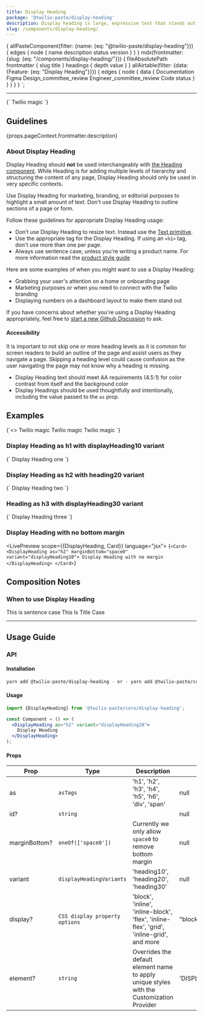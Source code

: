 ```yaml
---
title: Display Heading
package: '@twilio-paste/display-heading'
description: Display heading is large, expressive text that stands out from traditional headings and is used for marketing and attention grabbing purposes.
slug: /components/display-heading/
---
```



  {
    allPasteComponent(filter: {name: {eq: "@twilio-paste/display-heading"}}) {
      edges {
        node {
          name
          description
          status
          version
        }
      }
    }
    mdx(frontmatter: {slug: {eq: "/components/display-heading/"}}) {
      fileAbsolutePath
      frontmatter {
        slug
        title
      }
      headings {
        depth
        value
      }
    }
    allAirtable(filter: {data: {Feature: {eq: "Display Heading"}}}) {
      edges {
        node {
          data {
            Documentation
            Figma
            Design_committee_review
            Engineer_committee_review
            Code
            status
          }
        }
      }
    }
  }
`;

<NormalizedComponentHeader
  categoryRoute={SidebarCategoryRoutes.COMPONENTS}
  githubUrl="https://github.com/twilio-labs/paste/tree/main/packages/paste-core/components/display-heading"
  storybookUrl="/?path=/story/components-display-heading--all-variants"
  data={props.data}
/>

---

<contentwrapper>

<PageAside data={props.data.mdx} />

<content>

<LivePreview scope={{DisplayHeading}} language="jsx">
  {`<DisplayHeading as="div" variant="displayHeading10" marginBottom="space0">
  Twilio magic
</DisplayHeading>`}
</LivePreview>

## Guidelines

<Paragraph>{props.pageContext.frontmatter.description}</Paragraph>

### About Display Heading

Display Heading should **not** be used interchangeably with [the Heading component](/components/heading). While Heading is for adding multiple levels of hierarchy and structuring the content of any page, Display Heading should only be used in very specific contexts.

Use Display Heading for marketing, branding, or editorial purposes to highlight a small amount of text. Don't use Display Heading to outline sections of a page or form.

Follow these guidelines for appropriate Display Heading usage:

- Don’t use Display Heading to resize text. Instead use the [Text primitive](/primitives/text).
- Use the appropriate tag for the Display Heading. If using an `<h1>` tag, don't use more than one per page.
- Always use sentence case, unless you're writing a product name. For more information read the [product style guide](/foundations/content/product-style-guide/#sentence-case)

Here are some examples of when you might want to use a Display Heading:

- Grabbing your user's attention on a home or onboarding page
- Marketing purposes or when you need to connect with the Twilio branding
- Displaying numbers on a dashboard layout to make them stand out

If you have concerns about whether you're using a Display Heading appropriately, feel free to [start a new Github Discussion](https://github.com/twilio-labs/paste/discussions/new) to ask.

#### Accessibility

It is important to not skip one or more heading levels as it is common for screen readers to build an outline of the page and assist users as they navigate a page. Skipping a heading level could cause confusion as the user navigating the page may not know why a heading is missing.

- Display Heading text should meet AA requirements (4.5:1) for color contrast from itself and the background color
- Display Headings should be used thoughtfully and intentionally, including the value passed to the `as` prop.

## Examples

<LivePreview scope={{DisplayHeading}} language="jsx">
  {`<>
<DisplayHeading as="div" variant="displayHeading10">
  Twilio magic
</DisplayHeading>

<DisplayHeading as="div" variant="displayHeading20">
  Twilio magic
</DisplayHeading>

<DisplayHeading as="div" variant="displayHeading30">
  Twilio magic
</DisplayHeading>
</>`}
</LivePreview>

### Display Heading as h1 with displayHeading10 variant

<LivePreview scope={{DisplayHeading}} language="jsx">
  {`<DisplayHeading as="h1" variant="displayHeading10">
  Display Heading one
</DisplayHeading>`}
</LivePreview>

### Display Heading as h2 with heading20 variant

<LivePreview scope={{DisplayHeading}} language="jsx">
  {`<DisplayHeading as="h2" variant="displayHeading20">
  Display Heading two
</DisplayHeading>`}
</LivePreview>

### Heading as h3 with displayHeading30 variant

<LivePreview scope={{DisplayHeading}} language="jsx">
  {`<DisplayHeading as="h2" variant="displayHeading30">
  Display Heading three
</DisplayHeading>`}
</LivePreview>

### Display Heading with no bottom margin

<LivePreview scope={{DisplayHeading, Card}} language="jsx">
  {`<Card>
  <DisplayHeading as="h2" marginBottom="space0" variant="displayHeading10">
    Display Heading with no margin
  </DisplayHeading>
</Card>`}
</LivePreview>

## Composition Notes

### When to use Display Heading

<DoDont>
  <Do title="Do" body="Use sentence case in Display Headings (except for a product name)." center>
    <DisplayHeading as="h2" variant="heading10">
      This is sentence case
    </DisplayHeading>
  </Do>
  <Dont title="Don't" body="Don’t use title case." center>
    <DisplayHeading as="h2" variant="heading10">
      This Is Title Case
    </DisplayHeading>
  </Dont>
</DoDont>

<DoDont>
  <Do title="Do" body="Use Display Headings to connect with the brand or grab users' attention." />
  <Dont title="Don't" body="Don’t use Display Headings in place of the regular Heading component." />
</DoDont>

<DoDont>
  <Do title="Do" body="Be intentional about the value you pass to the `as` prop." />
  <Dont title="Don't" body="Don’t use multiple h1 tags on a page." />
</DoDont>

---

## Usage Guide

### API

#### Installation

```bash
yarn add @twilio-paste/display-heading - or - yarn add @twilio-paste/core
```

#### Usage

```jsx
import {DisplayHeading} from '@twilio-paste/core/display-heading';

const Component = () => (
  <DisplayHeading as="h2" variant="displayHeading20">
    Display Heading
  </DisplayHeading>
);
```

#### Props

| Prop          | Type                           | Description                                                                               | Default           |
| ------------- | ------------------------------ | ----------------------------------------------------------------------------------------- | ----------------- |
| as            | `asTags`                       | 'h1', 'h2', 'h3', 'h4', 'h5', 'h6', 'div', 'span'                                         | null              |
| id?           | `string`                       |                                                                                           | null              |
| marginBottom? | `oneOf(['space0'])`            | Currently we only allow `space0` to remove bottom margin                                  | null              |
| variant       | `displayHeadingVariants`       | 'heading10', 'heading20', 'heading30'                                                     | null              |
| display?      | `CSS display property options` | 'block', 'inline', 'inline-block', 'flex', 'inline-flex', 'grid', 'inline-grid', and more | "block"           |
| element?      | `string`                       | Overrides the default element name to apply unique styles with the Customization Provider | 'DISPLAY_HEADING' |

<ChangelogRevealer>
  <Changelog />
</ChangelogRevealer>

</content>

</contentwrapper>
